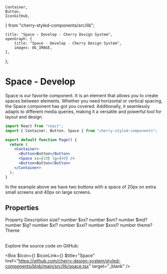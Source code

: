 	Container,
	Button,
	IconGitHub,
} from "cherry-styled-components/src/lib";

	title: "Space - Develop - Cherry Design System",
	openGraph: {
		title: "Space - Develop - Cherry Design System",
		images: OG_IMAGE,
	},
};

# Space - Develop

Space is our favorite component. It is an element that allows you to create spaces between elements. Whether you need horizontal or vertical spacing, the Space component has got you covered. Additionally, it seamlessly adapts to different media queries, making it a versatile and powerful tool for layout and design.

```jsx
import React from "react";
import { Container, Button, Space } from "cherry-styled-components";

export default function Page() {
  return (
    <Container>
      <Button>Button</Button>
      <Space xs={20} lg={40} />
      <Button>Button</Button>
    </Container>
  );
}
```
In the example above we have two buttons with a space of 20px on extra small screens and 40px on large screens.

## Properties

<Table>
	<TableRow>
		<TableHead>Property</TableHead>
		<TableHead>Description</TableHead>
	</TableRow>
	<TableRow>
		<TableData $code>size?</TableData>
		<TableData>number</TableData>
	</TableRow>
	<TableRow>
		<TableData $code>$xs?</TableData>
		<TableData>number</TableData>
	</TableRow>
	<TableRow>
		<TableData $code>$sm?</TableData>
		<TableData>number</TableData>
	</TableRow>
	<TableRow>
		<TableData $code>$md?</TableData>
		<TableData>number</TableData>
	</TableRow>
	<TableRow>
		<TableData $code>$lg?</TableData>
		<TableData>number</TableData>
	</TableRow>
	<TableRow>
		<TableData $code>$xl?</TableData>
		<TableData>number</TableData>
	</TableRow>
	<TableRow>
		<TableData $code>$xxl?</TableData>
		<TableData>number</TableData>
	</TableRow>
	<TableRow>
		<TableData $code>$xxxl?</TableData>
		<TableData>number</TableData>
	</TableRow>
	<TableRow>
		<TableData $code>theme?</TableData>
		<TableData>Theme</TableData>
	</TableRow>
</Table>

Explore the source code on GitHub:

<Box
	$icon={<IconFile />}
	$iconLink={<IconGitHub />}
	$title="Space"
	href="https://github.com/cherry-design-system/styled-components/blob/main/src/lib/space.tsx"
	target="_blank"
/>
